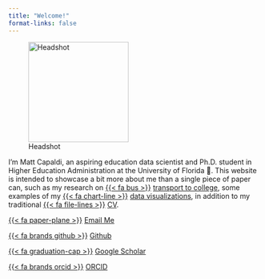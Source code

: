 ```yaml
---
title: "Welcome!"
format-links: false
---
```


![Headshot](Headshot-Oval.png){width=200 fig-align="left"}

I'm Matt Capaldi, an aspiring education data scientist and Ph.D. student in Higher Education Administration at the University of Florida 🐊. This website is intended to showcase a bit more about me than a single piece of paper can, such as my research on [{{< fa bus >}}](/research.qmd) [transport to college](/research.qmd), some examples of my [{{< fa chart-line >}}](/data-viz-examples.qmd) [data visualizations](/data-viz-examples.qmd), in addition to my traditional [{{< fa file-lines >}}](/cv.qmd) [CV](/cv.qmd).

[{{< fa paper-plane >}}]()
[Email Me](mailto:m.capaldi@ufl.edu)

[{{< fa brands github >}}](https://github.com/ttalVlatt)
[Github](https://github.com/ttalVlatt)

[{{< fa graduation-cap >}}](https://scholar.google.com/citations?user=PHk--sIAAAAJ&hl=en)
[Google Scholar](https://scholar.google.com/citations?user=PHk--sIAAAAJ&hl=en)

[{{< fa brands orcid >}}](https://orcid.org/0000-0002-5664-3414)
[ORCID](https://orcid.org/0000-0002-5664-3414)
